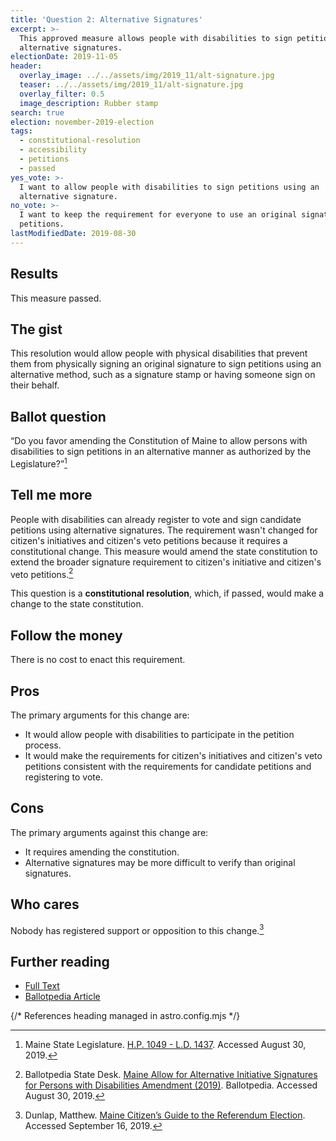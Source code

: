 ```yaml
---
title: 'Question 2: Alternative Signatures'
excerpt: >-
  This approved measure allows people with disabilities to sign petitions using
  alternative signatures.
electionDate: 2019-11-05
header:
  overlay_image: ../../assets/img/2019_11/alt-signature.jpg
  teaser: ../../assets/img/2019_11/alt-signature.jpg
  overlay_filter: 0.5
  image_description: Rubber stamp
search: true
election: november-2019-election
tags:
  - constitutional-resolution
  - accessibility
  - petitions
  - passed
yes_vote: >-
  I want to allow people with disabilities to sign petitions using an
  alternative signature.
no_vote: >-
  I want to keep the requirement for everyone to use an original signature for
  petitions.
lastModifiedDate: 2019-08-30
---
```


## Results

This measure passed.

## The gist

This resolution would allow people with physical disabilities that prevent them from physically signing an original signature to sign petitions using an alternative method, such as a signature stamp or having someone sign on their behalf.

## Ballot question

“Do you favor amending the Constitution of Maine to allow persons with disabilities to sign petitions in an alternative manner as authorized by the Legislature?”[^1]

<YesNoTable yesContent={frontmatter.yes_vote} noContent={frontmatter.no_vote} />

## Tell me more

People with disabilities can already register to vote and sign candidate petitions using alternative signatures. The requirement wasn't changed for citizen's initiatives and citizen's veto petitions because it requires a constitutional change. This measure would amend the state constitution to extend the broader signature requirement to citizen's initiative and citizen's veto petitions.[^2]

This question is a **constitutional resolution**, which, if passed, would make a change to the state constitution.

## Follow the money

There is no cost to enact this requirement.

## Pros

The primary arguments for this change are:

- It would allow people with disabilities to participate in the petition process.
- It would make the requirements for citizen's initiatives and citizen's veto petitions consistent with the requirements for candidate petitions and registering to vote.

## Cons

The primary arguments against this change are:

- It requires amending the constitution.
- Alternative signatures may be more difficult to verify than original signatures.

## Who cares

Nobody has registered support or opposition to this change.[^3]

## Further reading

- [Full Text](https://www.maine.gov/sos/cec/elec/upcoming/pdf/ld1437.pdf)
- [Ballotpedia Article](<https://ballotpedia.org/Maine_Allow_for_Alternative_Initiative_Signatures_for_Persons_with_Disabilities_Amendment_(2019)>)

{/* References heading managed in astro.config.mjs */}
[^1]: Maine State Legislature. [H.P. 1049 - L.D. 1437](https://www.maine.gov/sos/cec/elec/upcoming/pdf/ld1437.pdf). Accessed August 30, 2019.
[^2]: Ballotpedia State Desk. [Maine Allow for Alternative Initiative Signatures for Persons with Disabilities Amendment (2019)](<https://ballotpedia.org/Maine_Allow_for_Alternative_Initiative_Signatures_for_Persons_with_Disabilities_Amendment_(2019)>). Ballotpedia. Accessed August 30, 2019.
[^3]: Dunlap, Matthew. [Maine Citizen’s Guide to the Referendum Election](https://www.maine.gov/sos/cec/elec/upcoming/pdf/citizensguide19.pdf). Accessed September 16, 2019.

